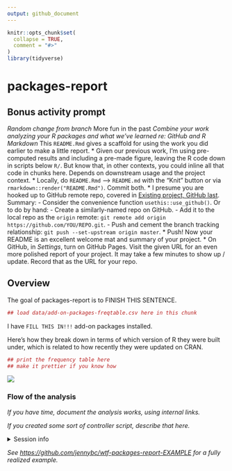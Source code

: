 ```yaml
---
output: github_document
---
```


<!-- README.md is generated from README.Rmd. Please edit that file -->

```r
knitr::opts_chunk$set(
  collapse = TRUE,
  comment = "#>"
)
library(tidyverse)
```

# packages-report

## Bonus activity prompt

*Random change from branch
*More fun in the past
*Combine your work analyzing your R packages and what we've learned re: GitHub and R Markdown
* This `README.Rmd` gives a scaffold for using the work you did earlier to make a little report.
* Given our previous work, I'm using pre-computed results and including a pre-made figure, leaving the R code down in scripts below `R/`. But know that, in other contexts, you could inline all that code in chunks here. Depends on downstream usage and the project context.
* Locally, do `README.Rmd` --> `README.md` with the "Knit" button or via `rmarkdown::render("README.Rmd")`. Commit both.
* I presume you are hooked up to GitHub remote repo, covered in [Existing project, GitHub last](https://happygitwithr.com/existing-github-last.html). Summary:
  - Consider the convenience function `usethis::use_github()`. Or to do by hand:
  - Create a similarly-named repo on GitHub.
  - Add it to the local repo as the `origin` remote: `git remote add origin https://github.com/YOU/REPO.git`.
  - Push and cement the branch tracking relationship: `git push --set-upstream origin master`.
* Push! Now your README is an excellent welcome mat and summary of your project.
* On GitHub, in *Settings*, turn on GitHub Pages. Visit the given URL for an even more polished report of your project. It may take a few minutes to show up / update. Record that as the URL for your repo.

## Overview

The goal of packages-report is to FINISH THIS SENTENCE.

```r
## load data/add-on-packages-freqtable.csv here in this chunk
```

I have `FILL THIS IN!!!` add-on packages installed.

Here's how they break down in terms of which version of R they were built under, which is related to how recently they were updated on CRAN.

```r
## print the frequency table here
## make it prettier if you know how
```

![](figs/built-barchart.png)

### Flow of the analysis

*If you have time, document the analysis works, using internal links.*

*If you created some sort of controller script, describe that here.*

<details>

<summary>Session info</summary>
```r
devtools::session_info()
```

</details>

*See <https://github.com/jennybc/wtf-packages-report-EXAMPLE> for a fully realized example.*
